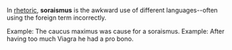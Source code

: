 In [[rhetoric]], '''soraismus''' is the awkward use of different languages--often using the foreign term incorrectly.

Example:  The caucus maximus was cause for a soraismus.
Example:  After having too much Viagra he had a pro bono.

{{lang-stub}}